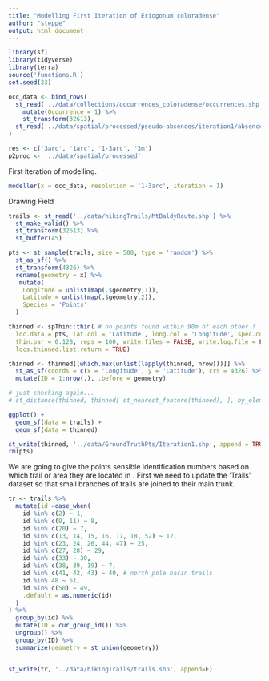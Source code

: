 ```yaml
---
title: "Modelling First Iteration of Eriogonum coloradense"
author: "steppe"
output: html_document
---
```



```r
library(sf)
library(tidyverse)
library(terra)
source('functions.R')
set.seed(23)
```


```r

occ_data <- bind_rows(
  st_read('../data/collections/occurrences_coloradense/occurrences.shp', quiet = T) %>% 
    mutate(Occurrence = 1) %>% 
    st_transform(32613),
  st_read('../data/spatial/processed/pseudo-absences/iteration1/absences.shp', quiet = T) 
)

res <- c('3arc', '1arc', '1-3arc', '3m')
p2proc <- '../data/spatial/processed'

```

First iteration of modelling. 

```r
modeller(x = occ_data, resolution = '1-3arc', iteration = 1)
```

Drawing Field 

```r

trails <- st_read('../data/hikingTrails/MtBaldyRoute.shp') %>% 
  st_make_valid() %>% 
  st_transform(32613) %>% 
  st_buffer(45)

pts <- st_sample(trails, size = 500, type = 'random') %>% 
  st_as_sf() %>% 
  st_transform(4326) %>% 
  rename(geometry = x) %>% 
   mutate(
    Longitude = unlist(map(.$geometry,1)),
    Latitude = unlist(map(.$geometry,2)), 
    Species = 'Points'
  )

thinned <- spThin::thin( # no points found within 90m of each other !
  loc.data = pts, lat.col = 'Latitude', long.col = 'Longitude', spec.col = 'Species',
  thin.par = 0.128, reps = 100, write.files = FALSE, write.log.file = FALSE, 
  locs.thinned.list.return = TRUE)

thinned <- thinned[[which.max(unlist(lapply(thinned, nrow)))]] %>% 
  st_as_sf(coords = c(x = 'Longitude', y = 'Latitude'), crs = 4326) %>% 
  mutate(ID = 1:nrow(.), .before = geometry)

# just checking again... 
# st_distance(thinned, thinned[ st_nearest_feature(thinned), ], by_element = T)

ggplot() +
  geom_sf(data = trails) +
  geom_sf(data = thinned)

st_write(thinned, '../data/GroundTruthPts/Iteration1.shp', append = TRUE)
rm(pts)
```

We are going to give the points sensible identification numbers based on which trail or area they are located in . 
First we need to update the 'Trails' dataset so that small branches of trails are joined to their main trunk.
```r
tr <- trails %>% 
  mutate(id =case_when(
    id %in% c(2) ~ 1,
    id %in% c(9, 11) ~ 8,
    id %in% c(20) ~ 7,
    id %in% c(13, 14, 15, 16, 17, 18, 52) ~ 12,
    id %in% c(23, 24, 26, 44, 47) ~ 25, 
    id %in% c(27, 28) ~ 29, 
    id %in% c(33) ~ 30, 
    id %in% c(38, 39, 19) ~ 7,
    id %in% c(41, 42, 43) ~ 40, # north pole basin trails
    id %in% 48 ~ 51, 
    id %in% c(50) ~ 49,
    .default = as.numeric(id)
  )
) %>% 
  group_by(id) %>% 
  mutate(ID = cur_group_id()) %>% 
  ungroup() %>% 
  group_by(ID) %>% 
  summarize(geometry = st_union(geometry))


st_write(tr, '../data/hikingTrails/trails.shp', append=F)

```

